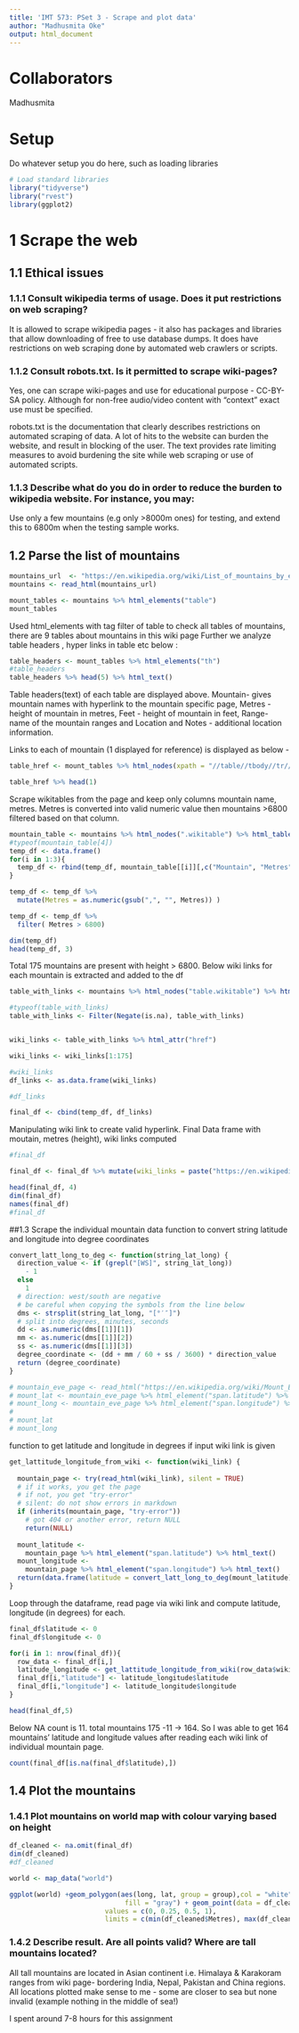 ```yaml
---
title: 'IMT 573: PSet 3 - Scrape and plot data'
author: "Madhusmita Oke"
output: html_document
---
```



# Collaborators
Madhusmita

# Setup

Do whatever setup you do here, such as loading libraries

```r
# Load standard libraries
library("tidyverse")
library("rvest")
library(ggplot2)
```

# 1 Scrape the web

## 1.1 Ethical issues
### 1.1.1 Consult wikipedia terms of usage. Does it put restrictions on web scraping?
It is allowed to scrape wikipedia pages - it also has packages and libraries that allow downloading of free to use database dumps. It does have restrictions on web scraping done by automated web crawlers or scripts.

### 1.1.2 Consult robots.txt. Is it permitted to scrape wiki-pages?
Yes, one can scrape wiki-pages and use for educational purpose - CC-BY- SA policy. Although for non-free audio/video content with "context" exact use must be specified.

robots.txt is the documentation that clearly describes restrictions on automated scraping of data. A lot of hits to the website can burden the website, and result in blocking of the user. The text provides rate limiting measures to avoid burdening the site while web scraping or use of automated scripts.

### 1.1.3 Describe what do you do in order to reduce the burden to wikipedia website. For instance, you may:
Use only a few mountains (e.g only >8000m ones) for testing, and extend this to 6800m when the testing sample works.


## 1.2 Parse the list of mountains

```r
mountains_url  <- "https://en.wikipedia.org/wiki/List_of_mountains_by_elevation"
mountains <- read_html(mountains_url)
```


```r
mount_tables <- mountains %>% html_elements("table")
mount_tables
```

Used html_elements with tag filter of table to check all tables of mountains, there are 9 tables about mountains in this wiki page
Further we analyze table headers , hyper links in table etc below :

```r
table_headers <- mount_tables %>% html_elements("th")
#table_headers
table_headers %>% head(5) %>% html_text()
```

Table headers(text) of each table are displayed above. Mountain- gives mountain names with hyperlink to the mountain specific page, Metres - height of mountain in metres, Feet - height of mountain in feet, Range- name of the mountain ranges and Location and Notes - additional location information.

Links to each of mountain (1 displayed for reference) is displayed as below - 

```r


table_href <- mount_tables %>% html_nodes(xpath = "//table//tbody//tr//td//a") 

table_href %>% head(1)
```


Scrape wikitables from the page and keep only columns mountain name, metres. Metres is converted into valid numeric value then mountains >6800 filtered based on that column.
```r
 
mountain_table <- mountains %>% html_nodes(".wikitable") %>% html_table(fill=TRUE)
#typeof(mountain_table[4])
temp_df <- data.frame()
for(i in 1:3){
  temp_df <- rbind(temp_df, mountain_table[[i]][,c("Mountain", "Metres")])
}

temp_df <- temp_df %>%
  mutate(Metres = as.numeric(gsub(",", "", Metres)) )

temp_df <- temp_df %>%
  filter( Metres > 6800)

dim(temp_df)
head(temp_df, 3)
```

Total 175 mountains are present with height > 6800. Below wiki links for each mountain is extracted and added to the df
```r
table_with_links <- mountains %>% html_nodes("table.wikitable") %>% html_nodes("tr") %>% html_node("td") %>% html_node("a") 

#typeof(table_with_links)
table_with_links <- Filter(Negate(is.na), table_with_links)


wiki_links <- table_with_links %>% html_attr("href")

wiki_links <- wiki_links[1:175]

#wiki_links
df_links <- as.data.frame(wiki_links)

#df_links

final_df <- cbind(temp_df, df_links)
```

Manipulating wiki link to create valid hyperlink. Final Data frame with moutain, metres (height), wiki links computed
```r
#final_df

final_df <- final_df %>% mutate(wiki_links = paste("https://en.wikipedia.org", wiki_links, sep = ""))

head(final_df, 4)
dim(final_df)
names(final_df)
#final_df
```

##1.3 Scrape the individual mountain data
function to convert string latitude and longitude into degree coordinates
```r
convert_latt_long_to_deg <- function(string_lat_long) {
  direction_value <- if (grepl("[WS]", string_lat_long))
    - 1
  else
    1
  # direction: west/south are negative
  # be careful when copying the symbols from the line below
  dms <- strsplit(string_lat_long, "[°′″]")
  # split into degrees, minutes, seconds 
  dd <- as.numeric(dms[[1]][1])
  mm <- as.numeric(dms[[1]][2])
  ss <- as.numeric(dms[[1]][3])
  degree_coordinate <- (dd + mm / 60 + ss / 3600) * direction_value
  return (degree_coordinate)
}

```


```r
# mountain_eve_page <- read_html("https://en.wikipedia.org/wiki/Mount_Everest")
# mount_lat <- mountain_eve_page %>% html_element("span.latitude") %>% html_text()
# mount_long <- mountain_eve_page %>% html_element("span.longitude") %>% html_text()
# 
# mount_lat
# mount_long
```

function to get latitude and longitude in degrees if input wiki link is given
```r
get_lattitude_longitude_from_wiki <- function(wiki_link) {
 
  mountain_page <- try(read_html(wiki_link), silent = TRUE)
  # if it works, you get the page
  # if not, you get "try-error"
  # silent: do not show errors in markdown
  if (inherits(mountain_page, "try-error"))
    # got 404 or another error, return NULL
    return(NULL)
  
  mount_latitude <-
    mountain_page %>% html_element("span.latitude") %>% html_text()
  mount_longitude <-
    mountain_page %>% html_element("span.longitude") %>% html_text()
  return(data.frame(latitude = convert_latt_long_to_deg(mount_latitude), longitude = convert_latt_long_to_deg(mount_longitude)))
}

```

Loop through the dataframe, read page via wiki link and compute latitude, longitude (in degrees) for each.
```r
final_df$latitude <- 0
final_df$longitude <- 0

for(i in 1: nrow(final_df)){
  row_data <- final_df[i,]
  latitude_longitude <- get_lattitude_longitude_from_wiki(row_data$wiki_links)
  final_df[i,"latitude"] <- latitude_longitude$latitude
  final_df[i,"longitude"] <- latitude_longitude$longitude 
}

head(final_df,5)

```

Below NA count is 11. total mountains 175 -11 -> 164. So I was able to get 164 mountains' latitude and longitude values after reading each wiki link of individual mountain page.
```r
count(final_df[is.na(final_df$latitude),])
```
## 1.4 Plot the mountains
### 1.4.1 Plot mountains on world map with colour varying based on height
```r
df_cleaned <- na.omit(final_df)
dim(df_cleaned)
#df_cleaned
```

```r
world <- map_data("world")

ggplot(world) +geom_polygon(aes(long, lat, group = group),col = "white",
                             fill = "gray") + geom_point(data = df_cleaned, aes(longitude, latitude, color=Metres)) + scale_color_gradientn(colors = c("green", "blue", "yellow", "red"),
                        values = c(0, 0.25, 0.5, 1),
                        limits = c(min(df_cleaned$Metres), max(df_cleaned$Metres)))
```

### 1.4.2 Describe result. Are all points valid? Where are tall mountains located?
All tall mountains are located in Asian continent i.e. Himalaya & Karakoram ranges from wiki page- bordering India, Nepal, Pakistan and China regions.
All locations plotted make sense to me - some are closer to sea but none invalid (example nothing in the middle of sea!)


I spent around 7-8 hours for this assignment